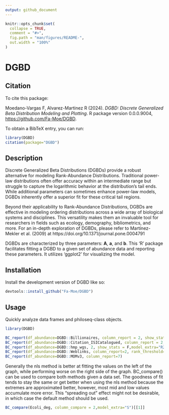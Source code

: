 ```yaml
---
output: github_document
---
```


<!-- README.md is generated from README.Rmd. Please edit that file -->

```r
knitr::opts_chunk$set(
  collapse = TRUE,
  comment = "#>",
  fig.path = "man/figures/README-",
  out.width = "100%"
)
```

# DGBD

<!-- badges: start -->
<!-- badges: end -->

## Citation

To cite this package:

Moedano-Vargas F, Alvarez-Martinez R (2024). _DGBD: Discrete
Generalized Beta Distribution Modeling and Plotting_. R package
version 0.0.0.9004, <https://github.com/Fa-Moe/DGBD>.

To obtain a BibTeX entry, you can run:

``` r
library(DGBD)
citation(package="DGBD")
```

## Description

Discrete Generalized Beta Distributions (DGBDs) provide a robust alternative for modeling Rank-Abundance Distributions. Traditional power-law distributions often offer accuracy within an intermediate range but struggle to capture the logarithmic behavior at the distribution's tail ends. While additional parameters can sometimes enhance power-law models, DGBDs inherently offer a superior fit for these critical tail regions.

Beyond their applicability to Rank-Abundance Distributions, DGBDs are effective in modeling ordering distributions across a wide array of biological systems and disciplines. This versatility makes them an invaluable tool for researchers in fields such as ecology, demography, bibliometrics, and more. For an in-depth exploration of DGBDs, please refer to Martínez-Mekler et al. (2009) at https://doi.org/10.1371/journal.pone.0004791

DGBDs are characterized by three parameters: **A**, **a**, and **b**. This 'R' package facilitates fitting a DGBD to a given set of abundance data and reporting these parameters. It utilizes 'ggplot2' for visualizing the model.


## Installation

Install the development version of DGBD like so:

``` r
devtools::install_github("Fa-Moe/DGBD")
```

## Usage

Quickly analyze data frames and  philoseq-class objects.

```r
library(DGBD)

BC_report(df_abundance=DGBD::Billionaires, column_report = 2, show_stats = F,model_extra="S")
BC_report(df_abundance=DGBD::Citation_ISICatalogued, column_report = 2, show_stats = F,rank_threshold=1)
BC_report(df_abundance=DGBD::hmp_wgs, 2, show_stats = F,model_extra="R2",gfx_label_coords=c(50,1)) 
BC_report(df_abundance=DGBD::Weblinks, column_report=2, rank_threshold=4, confidence_interval=0.99)
BC_report(df_abundance=DGBD::MOMv3, column_report=7)


```

Generally the nls method is better at fitting the values on the left of the graph, while performing worse on the right side of the graph. BC_compare() can be used to compare both methods given a data set. The goodness of fit tends to stay the same or get better when using the nls method because the extremes are approximated better, however, most mid and low values accumulate more error. This "spreading out" effect might not be desirable, in which case the default method should be used.

```r
BC_compare(Ecoli_deg, column_compare = 2,model_extra="S")[[1]]

```
